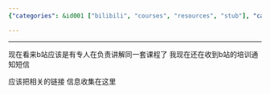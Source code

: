 ```yaml
---
{"categories": &id001 ["bilibili", "courses", "resources", "stub"], "category": "Bilibili", "date": "2022-06-17 07:34:01", "description": "This article provides information and links about the 'bilibili up主启航计划', a program on the video-sharing platform bilibili. It covers various aspects of the program, including its objectives, eligibility criteria, benefits, and resources for potential participants.", "tags": *id001, "title": "bilibili up主启航计划"}

---
```


------

现在看来b站应该是有专人在负责讲解同一套课程了 我现在还在收到b站的培训通知短信

应该把相关的链接 信息收集在这里

